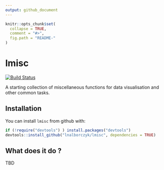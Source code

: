 ```yaml
---
output: github_document
---
```


<!-- README.md is generated from README.Rmd. Please edit that file -->

```r
knitr::opts_chunk$set(
  collapse = TRUE,
  comment = "#>",
  fig.path = "README-"
)
```

# lmisc

[![Build Status](https://travis-ci.org/lnalborczyk/lmisc?branch=master)](https://travis-ci.org/lnalborczyk/lmisc)

A starting collection of miscellaneous functions for data visualisation and other common tasks.

## Installation

You can install `lmisc` from github with:

```r
if (!require("devtools") ) install.packages("devtools")
devtools::install_github("lnalborczyk/lmisc", dependencies = TRUE)
```

## What does it do ?

TBD
